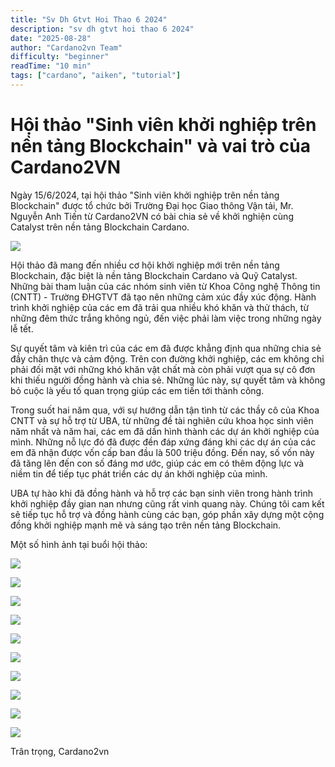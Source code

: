 ```yaml
---
title: "Sv Dh Gtvt Hoi Thao 6 2024"
description: "sv dh gtvt hoi thao 6 2024"
date: "2025-08-28"
author: "Cardano2vn Team"
difficulty: "beginner"
readTime: "10 min"
tags: ["cardano", "aiken", "tutorial"]
---
```



Hội thảo "Sinh viên khởi nghiệp trên nền tảng Blockchain" và vai trò của Cardano2VN
==========================

Ngày 15/6/2024, tại hội thảo "Sinh viên khởi nghiệp trên nền tảng Blockchain" được tổ chức bởi Trường Đại học Giao thông Vận tải, Mr. Nguyễn Anh Tiến từ Cardano2VN có bài chia sẻ về khởi nghiện cùng Catalyst trên nền tảng Blockchain Cardano.

![](./img/tien.png)

Hội thảo đã mang đến nhiều cơ hội khởi nghiệp mới trên nền tảng Blockchain, đặc biệt là nền tảng Blockchain Cardano và Quỹ Catalyst. Những bài tham luận của các nhóm sinh viên từ Khoa Công nghệ Thông tin (CNTT) - Trường ĐHGTVT đã tạo nên những cảm xúc đầy xúc động. Hành trình khởi nghiệp của các em đã trải qua nhiều khó khăn và thử thách, từ những đêm thức trắng không ngủ, đến việc phải làm việc trong những ngày lễ tết.

Sự quyết tâm và kiên trì của các em đã được khẳng định qua những chia sẻ đầy chân thực và cảm động. Trên con đường khởi nghiệp, các em không chỉ phải đối mặt với những khó khăn vật chất mà còn phải vượt qua sự cô đơn khi thiếu người đồng hành và chia sẻ. Những lúc này, sự quyết tâm và không bỏ cuộc là yếu tố quan trọng giúp các em tiến tới thành công.

Trong suốt hai năm qua, với sự hướng dẫn tận tình từ các thầy cô của Khoa CNTT và sự hỗ trợ từ UBA, từ những đề tài nghiên cứu khoa học sinh viên năm nhất và năm hai, các em đã dần hình thành các dự án khởi nghiệp của mình. Những nỗ lực đó đã được đền đáp xứng đáng khi các dự án của các em đã nhận được vốn cấp ban đầu là 500 triệu đồng. Đến nay, số vốn này đã tăng lên đến con số đáng mơ ước, giúp các em có thêm động lực và niềm tin để tiếp tục phát triển các dự án khởi nghiệp của mình.

UBA tự hào khi đã đồng hành và hỗ trợ các bạn sinh viên trong hành trình khởi nghiệp đầy gian nan nhưng cũng rất vinh quang này. Chúng tôi cam kết sẽ tiếp tục hỗ trợ và đồng hành cùng các bạn, góp phần xây dựng một cộng đồng khởi nghiệp mạnh mẽ và sáng tạo trên nền tảng Blockchain.

Một số hình ảnh tại buổi hội thảo:

![](./img/GT1.png)

![](./img/GT2.png)

![](./img/GT3.png)

![](./img/GT4.png)

![](./img/GT5.png)

![](./img/GT6.png)

![](./img/GT7.png)

![](./img/GT8.png)

![](./img/GT9.png)

![](./img/GT10.png)




Trân trọng,
Cardano2vn


